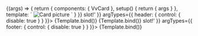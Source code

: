 
<Meta
	title="Components/Card/Slots"
	component={VvCard}
	args={defaultArgs}
	argTypes={argTypes}
/>

<Canvas>
	<Story
		name="Default"
		play={defaulTest}
		argTypes={{
			default: {
				control: {
					disable: true
				}
			}
		}}>
		{(args) => {
			return {
				components: { VvCard },
				setup() {
					return {
						args
					}
				},
				template: `
					<vv-card v-bind="args" class="max-w-max" data-testId="card">
						<picture>
							<img class="aspect-photo h-300" src="https://unsplash.it/300" alt="Card picture"/>
						</picture>
					</vv-card>
					`
			}
		}}
	</Story>
</Canvas>

<Canvas>
	<Story
		name="Header"
		play={defaulTest}
		args={{
			header: 'Header <em class="italic">slot!</em>'
		}}
		argTypes={{
			header: {
				control: {
					disable: true
				}
			}
		}}>
		{Template.bind()}
	</Story>
</Canvas>

<Canvas>
	<Story
		name="Content"
		play={defaulTest}
		argTypes={{
			content: {
				control: {
					disable: true
				}
			}
		}}>
		{Template.bind()}
	</Story>
</Canvas>

<Canvas>
	<Story
		name="Footer"
		play={defaulTest}
		args={{
			footer: 'Footer <em class="italic">slot!</em>'
		}}
		argTypes={{
			footer: {
				control: {
					disable: true
				}
			}
		}}>
		{Template.bind()}
	</Story>
</Canvas>
